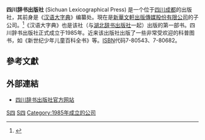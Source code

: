 '''四川辞书出版社''' (Sichuan Lexicographical Press) 是一个位于[[四川省|四川]][[成都|成都]]的出版社，其前身是《[[汉语大字典|汉语大字典]]》编纂处。現在是[[新華文軒|新華文軒出版傳媒股份有限公司]]的子公司。<ref>{{Cite web |url=http://www.winshare.com.cn/ftcs/index.jhtml |title=四川辭書出版社 |accessdate=2017-02-06 |archive-date=2017-02-07 |archive-url=https://web.archive.org/web/20170207113149/http://www.winshare.com.cn/ftcs/index.jhtml |dead-url=no }}</ref>《汉语大字典》也是该社（与[[湖北辞书出版社|湖北辞书出版社]]一起）出版的第一部书。四川辞书出版社正式成立于1985年。近来该出版社出版了一些非常受欢迎的科普图书，如《新世纪少年儿童百科全书》等。[[ISBN|ISBN]]代码7-80543、7-80682。

==參考文獻==
{{Reflist|2}}

==外部連結==
*[https://web.archive.org/web/20170207192536/http://www.sccishu.cn/ 四川辞书出版社官方网站]

[[Category:四川文化|S四]]
[[Category:中华人民共和国出版社|S四]]
[[Category:1985年成立的公司|Category:1985年成立的公司]]